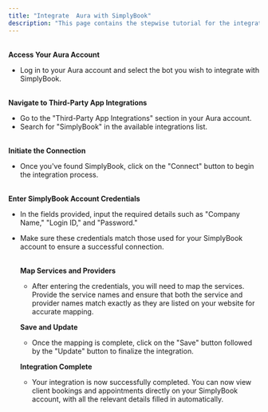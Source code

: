 ```yaml
---
title: "Integrate  Aura with SimplyBook"
description: "This page contains the stepwise tutorial for the integration of SimplyBook with  Aura."
---
```


**\
Access Your  Aura Account**

- Log in to your  Aura account and select the bot you wish to integrate with SimplyBook.

**\
Navigate to Third-Party App Integrations**

- Go to the "Third-Party App Integrations" section in your  Aura account.
- Search for "SimplyBook" in the available integrations list.

**\
Initiate the Connection**

- Once you've found SimplyBook, click on the "Connect" button to begin the integration process.

**\
Enter SimplyBook Account Credentials**

- In the fields provided, input the required details such as "Company Name," "Login ID," and "Password."
- Make sure these credentials match those used for your SimplyBook account to ensure a successful connection.

  **\
  Map Services and Providers**
  - After entering the credentials, you will need to map the services. Provide the service names and ensure that both the service and provider names match exactly as they are listed on your website for accurate mapping.

  **Save and Update**
  - Once the mapping is complete, click on the "Save" button followed by the "Update" button to finalize the integration.

  **Integration Complete**
  - Your integration is now successfully completed. You can now view client bookings and appointments directly on your SimplyBook account, with all the relevant details filled in automatically.

 